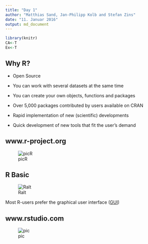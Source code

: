 ```yaml
---
title: "Day 1"
author: "Matthias Sand, Jan-Philipp Kolb and Stefan Zins"
date: "11. Januar 2016"
output: md_document
---
```



```r
library(knitr)
CA<-T
Ex<-T
```



## Why R?


- Open Source 

- You can work with several datasets at the same time

- You can create your own objects, functions and packages

- Over 5,000 packages contributed by users available on CRAN



- Rapid implementation of new (scientific) developments

- Quick development of new tools that fit the user's demand


## www.r-project.org

![picR](https://raw.githubusercontent.com/BernStZi/SamplingAndEsimation/master/graphs/RprojectNew.PNG)


## R Basic

![Ralt](https://raw.githubusercontent.com/BernStZi/SamplingAndEsimation/master/excercise/figure/Ralt.png)

Most R-users prefer the graphical user interface ([GUI](http://www.statmethods.net/interface/guis.html))


## www.rstudio.com

![pic](https://www.rstudio.com/wp-content/uploads/2014/03/blue-250.png)
